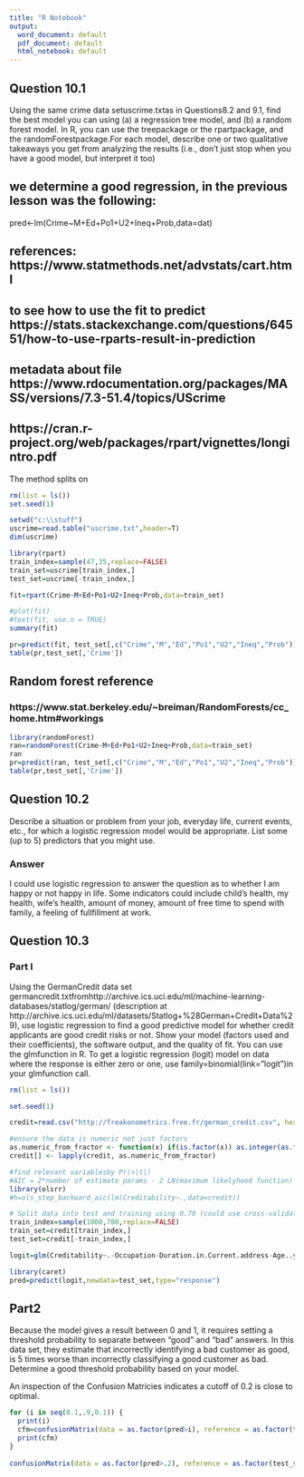 ```yaml
---
title: "R Notebook"
output:
  word_document: default
  pdf_document: default
  html_notebook: default
---
```


## Question 10.1

Using the same crime data setuscrime.txtas in Questions8.2 and 9.1, find the best model you can using (a) a regression tree model, and (b) a random forest model.  In R, you can use the treepackage or the rpartpackage, and the randomForestpackage.For each model, describe one or two qualitative takeaways you get from analyzing the results (i.e., don’t just stop when you have a good model, but interpret it too)

## we determine a good regression, in the previous lesson was the following:
pred<-lm(Crime~M+Ed+Po1+U2+Ineq+Prob,data=dat)

## references: https://www.statmethods.net/advstats/cart.html
## to see how to use the fit to predict https://stats.stackexchange.com/questions/64551/how-to-use-rparts-result-in-prediction
## metadata about file https://www.rdocumentation.org/packages/MASS/versions/7.3-51.4/topics/UScrime

## https://cran.r-project.org/web/packages/rpart/vignettes/longintro.pdf

The method splits on 
```r
rm(list = ls())
set.seed(1)

setwd("c:\\stuff")
uscrime=read.table("uscrime.txt",header=T)
dim(uscrime)

library(rpart)
train_index=sample(47,35,replace=FALSE)
train_set=uscrime[train_index,]
test_set=uscrime[-train_index,]

fit=rpart(Crime~M+Ed+Po1+U2+Ineq+Prob,data=train_set)

#plot(fit)
#text(fit, use.n = TRUE)
summary(fit)

pr=predict(fit, test_set[,c("Crime","M","Ed","Po1","U2","Ineq","Prob")])
table(pr,test_set[,'Crime'])
```

## Random forest reference
### https://www.stat.berkeley.edu/~breiman/RandomForests/cc_home.htm#workings

```r
library(randomForest)
ran=randomForest(Crime~M+Ed+Po1+U2+Ineq+Prob,data=train_set)
ran
pr=predict(ran, test_set[,c("Crime","M","Ed","Po1","U2","Ineq","Prob")])
table(pr,test_set[,'Crime'])
```

## Question 10.2

Describe a situation or problem from your job, everyday life, current events, etc., for which a logistic regression model would be appropriate. List some (up to 5) predictors that you might use.

### Answer

I could use logistic regression to answer the question as to whether I am happy or not happy in life.  Some indicators could include child's health, my health, wife's health, amount of money, amount of free time to spend with family, a feeling of fullfillment at work.


## Question 10.3
### Part I 

Using the GermanCredit data set germancredit.txtfromhttp://archive.ics.uci.edu/ml/machine-learning-databases/statlog/german/ (description at http://archive.ics.uci.edu/ml/datasets/Statlog+%28German+Credit+Data%29), use logistic regression to find a good predictive model for whether credit applicants are good credit risks or not.  Show your model (factors used and their coefficients), the software output, and the quality of fit.  You can use the glmfunction in R. To get a logistic regression (logit) model on data where the response is either zero or one, use family=binomial(link=”logit”)in your glmfunction call.

```r
rm(list = ls())

set.seed(1)

credit=read.csv("http://freakonometrics.free.fr/german_credit.csv", header = TRUE, sep = ",")

#ensure the data is numeric not just factors
as.numeric_from_fractor <- function(x) if(is.factor(x)) as.integer(as.factor(x)) else x
credit[] <- lapply(credit, as.numeric_from_fractor)

#find relevant variablesby Pr(>|t|)
#AIC = 2*number of estimate params - 2 LN(maximum likelyhood function)
library(olsrr)
#h=ols_step_backward_aic(lm(Creditability~.,data=credit))

# Split data into test and training using 0.70 (could use cross-validation later)
train_index=sample(1000,700,replace=FALSE)
train_set=credit[train_index,]
test_set=credit[-train_index,]

logit=glm(Creditability~.-Occupation-Duration.in.Current.address-Age..years.-No.of.dependents-Purpose,data=train_set,family=binomial(link="logit"))

library(caret)
pred=predict(logit,newdata=test_set,type="response")
```

## Part2

Because the model gives a result between 0 and 1, it requires setting a threshold probability to separate between “good” and “bad” answers.  In this data set, they estimate that incorrectly identifying a bad customer as good, is 5 times worse than incorrectly classifying a good customer as bad.  Determine a good threshold probability based on your model.

An inspection of the Confusion Matricies indicates a cutoff of 0.2 is close to optimal.

```r
for (i in seq(0.1,.9,0.1)) {
  print(i)
  cfm=confusionMatrix(data = as.factor(pred>i), reference = as.factor(test_set$Creditability>i))
  print(cfm)
}
  
confusionMatrix(data = as.factor(pred>.2), reference = as.factor(test_set$Creditability>0.2))
```


